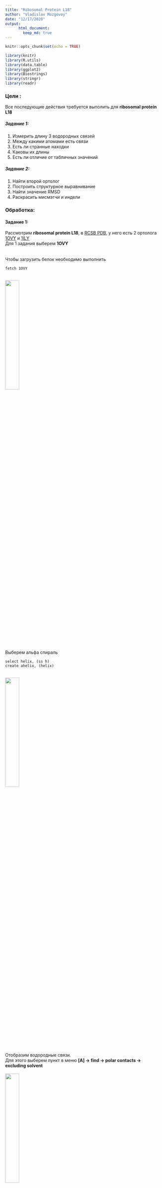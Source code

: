 ---
title: "Ribosomal Protein L18"
author: "Vladislav Mozgovoy"
date: "12/17/2020"
output: 
      html_document:
        keep_md: true
---


```{r setoptions, echo=FALSE, message=FALSE}
knitr::opts_chunk$set(echo = TRUE)

library(knitr)
library(R.utils)
library(data.table)
library(ggplot2)
library(Biostrings)
library(stringr)
library(readr)
```

### Цели : 

Все последующие действия требуется выполить для **ribosomal protein L18**

##### Задание 1:
  1. Измерить длину 3 водородных связей
  2. Между какими атомами есть связи
  3. Есть ли странные находки
  4. Каковы их длины
  5. Есть ли отличие от табличных значений
  
##### Задание 2:
  1. Найти второй ортолог
  2. Построить структурное выравнивание
  3. Найти значение RMSD
  4. Раскрасить мисмэтчи и индели


### Обработка:
#### Задание 1:
Рассмотрим **ribosomal protein L18**, в [RCSB PDB](https://www.rcsb.org/), у него есть 2 ортолога [1OVY](https://www.rcsb.org/structure/1OVY) и [1ILY](https://www.rcsb.org/structure/1ILY)\
Для 1 задания выберем **1OVY**\
<br/><br/>
Чтобы загрузить белок необходимо выполнить
```{fetch}
fetch 1OVY
```
<br/>
![](Pics\1OVY_1.png){width=30%}
<br/><br/>
Выберем альфа спираль
```{ahelix}
select helix, (ss h)
create ahelix, (helix)
```
<br/>
![](Pics\1OVY_2.png){width=30%}\
<br/><br/>
Отобразим водородные связи.\
Для этого выберем пункт в меню **[A] -> find -> polar contacts -> excluding solvent**\
<br/>
![](Pics\1OVY_3_1.png){width=30%}\
<br/><br/>
Отобразим длины водородных связей\
Для этого выберем водородные связи и нажмем **[S] -> show -> labels**\
Также отобразим спирали в ином виде **[S] -> show as -> sticks**, чтобы было ясно, что с чем соединяют водородные связи.\
<br/>
![](Pics\1OVY_4_3.png){width=35%}\
<br/><br/>
Найдем длины 3 водородных связей:
```{get_distance}
get_distance /ahelix/A/A/ARG`84/O, /ahelix/A/A/LYS`88/H
get_distance /ahelix/A/A/ARG`84/H, /ahelix/A/A/LEU`80/O
get_distance /ahelix/A/A/ALA`85/C, /ahelix/A/A/GLU`87/C
```
<br/>
![](Pics\1OVY_5_1.png){width=30%}
![](Pics\1OVY_5_2.png){width=30%}
![](Pics\1OVY_5_3.png){width=30%}\
<br/><br/><br/>

##### Ответы на вопросы:
  1. H-H, H-O, O-O
  2. Нет, все измеренные расстояния совпадают с табличными значениями
  3. 3 рассмотренных участка имеют длины 2.596, 2.217, 2.329, все остальные участки лежат в диапазоне между 1.7 и 2.7
  4. Нет, не отличаются
  5. На PyMOLWiki можно найти страницу о программе [get_raw_distances](https://pymolwiki.org/index.php/Get_raw_distances), тогда, запустив ее, мы можем использовать функцию **get_mean_distance ahelix_polar_conts** и получить среднюю длину связи. В нашем случае она равна 2.2 при 33 связях.
```{get_raw_distances}
run get_raw_distances
get_mean_distance ahelix_polar_cont
```
<br/>
![](Pics\1OVY_8.png){width=80%}
<br/><br/><br/>

#### Задание 2:
  1. Возьмем для этого задания [1ILY](https://www.rcsb.org/structure/1ILY)
  2. Вполним команду **Plugin -> Alignment**
```{align}
align 1ILY, 1OVY, object=alnobj
```
  3. RMSD = 3.433
  4. Раскрасим мисмэтчи красным (части 1ILY) и желтым (части 1OVY) и индели фиолетовым\
<br/>
<center>
![](Pics\1OVY_7.png){width=100%}
</center>

  
